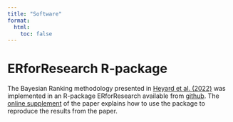```yaml
---
title: "Software"
format: 
  html: 
    toc: false
---
```

# ERforResearch R-package

The Bayesian Ranking methodology presented in [Heyard et al. (2022)](https://www.tandfonline.com/doi/full/10.1080/2330443X.2022.2086190) was implemented in an R-package ERforResearch available from [github](https://github.com/snsf-data/ERforResearch). The [online supplement](https://snsf-data.github.io/ERpaper-online-supplement/) of the paper explains how to use the package to reproduce the results from the paper. 